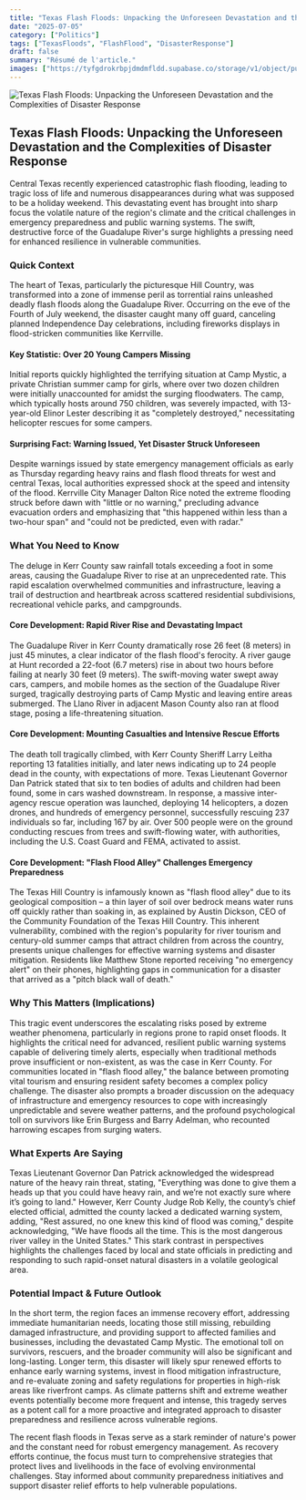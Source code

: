 ```yaml
---
title: "Texas Flash Floods: Unpacking the Unforeseen Devastation and the Complexities of Disaster Response"
date: "2025-07-05"
category: ["Politics"]
tags: ["TexasFloods", "FlashFlood", "DisasterResponse"]
draft: false
summary: "Résumé de l'article."
images: ["https://tyfgdrokrbpjdmdmfldd.supabase.co/storage/v1/object/public/image/2025-07-05-12-03-33-784-04-00.jpg"]
---
```



![Texas Flash Floods: Unpacking the Unforeseen Devastation and the Complexities of Disaster Response](https://tyfgdrokrbpjdmdmfldd.supabase.co/storage/v1/object/public/image/2025-07-05-12-03-33-784-04-00.jpg)

## Texas Flash Floods: Unpacking the Unforeseen Devastation and the Complexities of Disaster Response

Central Texas recently experienced catastrophic flash flooding, leading to tragic loss of life and numerous disappearances during what was supposed to be a holiday weekend. This devastating event has brought into sharp focus the volatile nature of the region's climate and the critical challenges in emergency preparedness and public warning systems. The swift, destructive force of the Guadalupe River's surge highlights a pressing need for enhanced resilience in vulnerable communities.

### Quick Context

The heart of Texas, particularly the picturesque Hill Country, was transformed into a zone of immense peril as torrential rains unleashed deadly flash floods along the Guadalupe River. Occurring on the eve of the Fourth of July weekend, the disaster caught many off guard, canceling planned Independence Day celebrations, including fireworks displays in flood-stricken communities like Kerrville.

#### Key Statistic: Over 20 Young Campers Missing

Initial reports quickly highlighted the terrifying situation at Camp Mystic, a private Christian summer camp for girls, where over two dozen children were initially unaccounted for amidst the surging floodwaters. The camp, which typically hosts around 750 children, was severely impacted, with 13-year-old Elinor Lester describing it as "completely destroyed," necessitating helicopter rescues for some campers.

#### Surprising Fact: Warning Issued, Yet Disaster Struck Unforeseen

Despite warnings issued by state emergency management officials as early as Thursday regarding heavy rains and flash flood threats for west and central Texas, local authorities expressed shock at the speed and intensity of the flood. Kerrville City Manager Dalton Rice noted the extreme flooding struck before dawn with "little or no warning," precluding advance evacuation orders and emphasizing that "this happened within less than a two-hour span" and "could not be predicted, even with radar."

### What You Need to Know

The deluge in Kerr County saw rainfall totals exceeding a foot in some areas, causing the Guadalupe River to rise at an unprecedented rate. This rapid escalation overwhelmed communities and infrastructure, leaving a trail of destruction and heartbreak across scattered residential subdivisions, recreational vehicle parks, and campgrounds.

#### Core Development: Rapid River Rise and Devastating Impact

The Guadalupe River in Kerr County dramatically rose 26 feet (8 meters) in just 45 minutes, a clear indicator of the flash flood's ferocity. A river gauge at Hunt recorded a 22-foot (6.7 meters) rise in about two hours before failing at nearly 30 feet (9 meters). The swift-moving water swept away cars, campers, and mobile homes as the section of the Guadalupe River surged, tragically destroying parts of Camp Mystic and leaving entire areas submerged. The Llano River in adjacent Mason County also ran at flood stage, posing a life-threatening situation.

#### Core Development: Mounting Casualties and Intensive Rescue Efforts

The death toll tragically climbed, with Kerr County Sheriff Larry Leitha reporting 13 fatalities initially, and later news indicating up to 24 people dead in the county, with expectations of more. Texas Lieutenant Governor Dan Patrick stated that six to ten bodies of adults and children had been found, some in cars washed downstream. In response, a massive inter-agency rescue operation was launched, deploying 14 helicopters, a dozen drones, and hundreds of emergency personnel, successfully rescuing 237 individuals so far, including 167 by air. Over 500 people were on the ground conducting rescues from trees and swift-flowing water, with authorities, including the U.S. Coast Guard and FEMA, activated to assist.

#### Core Development: "Flash Flood Alley" Challenges Emergency Preparedness

The Texas Hill Country is infamously known as "flash flood alley" due to its geological composition – a thin layer of soil over bedrock means water runs off quickly rather than soaking in, as explained by Austin Dickson, CEO of the Community Foundation of the Texas Hill Country. This inherent vulnerability, combined with the region's popularity for river tourism and century-old summer camps that attract children from across the country, presents unique challenges for effective warning systems and disaster mitigation. Residents like Matthew Stone reported receiving "no emergency alert" on their phones, highlighting gaps in communication for a disaster that arrived as a "pitch black wall of death."

### Why This Matters (Implications)

This tragic event underscores the escalating risks posed by extreme weather phenomena, particularly in regions prone to rapid onset floods. It highlights the critical need for advanced, resilient public warning systems capable of delivering timely alerts, especially when traditional methods prove insufficient or non-existent, as was the case in Kerr County. For communities located in "flash flood alley," the balance between promoting vital tourism and ensuring resident safety becomes a complex policy challenge. The disaster also prompts a broader discussion on the adequacy of infrastructure and emergency resources to cope with increasingly unpredictable and severe weather patterns, and the profound psychological toll on survivors like Erin Burgess and Barry Adelman, who recounted harrowing escapes from surging waters.

### What Experts Are Saying

Texas Lieutenant Governor Dan Patrick acknowledged the widespread nature of the heavy rain threat, stating, "Everything was done to give them a heads up that you could have heavy rain, and we’re not exactly sure where it’s going to land." However, Kerr County Judge Rob Kelly, the county’s chief elected official, admitted the county lacked a dedicated warning system, adding, "Rest assured, no one knew this kind of flood was coming," despite acknowledging, "We have floods all the time. This is the most dangerous river valley in the United States." This stark contrast in perspectives highlights the challenges faced by local and state officials in predicting and responding to such rapid-onset natural disasters in a volatile geological area.

### Potential Impact & Future Outlook

In the short term, the region faces an immense recovery effort, addressing immediate humanitarian needs, locating those still missing, rebuilding damaged infrastructure, and providing support to affected families and businesses, including the devastated Camp Mystic. The emotional toll on survivors, rescuers, and the broader community will also be significant and long-lasting. Longer term, this disaster will likely spur renewed efforts to enhance early warning systems, invest in flood mitigation infrastructure, and re-evaluate zoning and safety regulations for properties in high-risk areas like riverfront camps. As climate patterns shift and extreme weather events potentially become more frequent and intense, this tragedy serves as a potent call for a more proactive and integrated approach to disaster preparedness and resilience across vulnerable regions.

The recent flash floods in Texas serve as a stark reminder of nature's power and the constant need for robust emergency management. As recovery efforts continue, the focus must turn to comprehensive strategies that protect lives and livelihoods in the face of evolving environmental challenges. Stay informed about community preparedness initiatives and support disaster relief efforts to help vulnerable populations.



